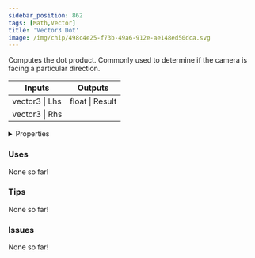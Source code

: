 ```yaml
---
sidebar_position: 862
tags: [Math,Vector]
title: 'Vector3 Dot'
image: /img/chip/498c4e25-f73b-49a6-912e-ae148ed50dca.svg
---
```


Computes the dot product. Commonly used to determine if the camera is facing a particular direction.



<IChip uuid="498c4e25-f73b-49a6-912e-ae148ed50dca"/>

<table><thead><tr><th>Inputs</th><th>Outputs</th></tr></thead><tbody><tr><td>vector3 | Lhs</td><td>float | Result</td></tr><tr><td>vector3 | Rhs</td><td /></tr></tbody></table>

<details>
  <summary>Properties</summary>
  <div>
    <div>
    <table>
      <tbody>
        <tr>
          <td>Is beta required?</td>
          <td>No</td>
        </tr>
        <tr>
          <td>Is chip a trolling risk?</td>
          <td>No</td>
        </tr>
        <tr>
          <td>Is chip a role assignment risk?</td>
          <td>No</td>
        </tr>
        <tr>
          <td>Chip UUID</td>
          <td>498c4e25-f73b-49a6-912e-ae148ed50dca</td>
        </tr>
        <tr>
          <td>Room availability</td>
          <td>Available everywhere</td>
        </tr>
      </tbody>
    </table>
    </div>
  </div>
</details>

### Uses

None so far!

### Tips

None so far!

### Issues

None so far!